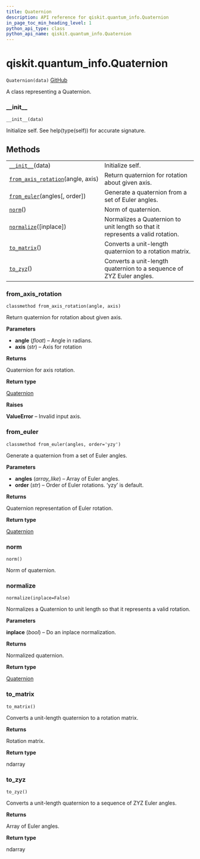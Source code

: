 ```yaml
---
title: Quaternion
description: API reference for qiskit.quantum_info.Quaternion
in_page_toc_min_heading_level: 1
python_api_type: class
python_api_name: qiskit.quantum_info.Quaternion
---
```


<span id="qiskit-quantum-info-quaternion" />

# qiskit.quantum\_info.Quaternion

<span id="qiskit.quantum_info.Quaternion" />

`Quaternion(data)` [GitHub](https://github.com/qiskit/qiskit/tree/stable/0.16/qiskit/quantum_info/operators/quaternion.py "view source code")

A class representing a Quaternion.

### \_\_init\_\_

<span id="qiskit.quantum_info.Quaternion.__init__" />

`__init__(data)`

Initialize self. See help(type(self)) for accurate signature.

## Methods

|                                                                                                                                             |                                                                                |
| ------------------------------------------------------------------------------------------------------------------------------------------- | ------------------------------------------------------------------------------ |
| [`__init__`](#qiskit.quantum_info.Quaternion.__init__ "qiskit.quantum_info.Quaternion.__init__")(data)                                      | Initialize self.                                                               |
| [`from_axis_rotation`](#qiskit.quantum_info.Quaternion.from_axis_rotation "qiskit.quantum_info.Quaternion.from_axis_rotation")(angle, axis) | Return quaternion for rotation about given axis.                               |
| [`from_euler`](#qiskit.quantum_info.Quaternion.from_euler "qiskit.quantum_info.Quaternion.from_euler")(angles\[, order])                    | Generate a quaternion from a set of Euler angles.                              |
| [`norm`](#qiskit.quantum_info.Quaternion.norm "qiskit.quantum_info.Quaternion.norm")()                                                      | Norm of quaternion.                                                            |
| [`normalize`](#qiskit.quantum_info.Quaternion.normalize "qiskit.quantum_info.Quaternion.normalize")(\[inplace])                             | Normalizes a Quaternion to unit length so that it represents a valid rotation. |
| [`to_matrix`](#qiskit.quantum_info.Quaternion.to_matrix "qiskit.quantum_info.Quaternion.to_matrix")()                                       | Converts a unit-length quaternion to a rotation matrix.                        |
| [`to_zyz`](#qiskit.quantum_info.Quaternion.to_zyz "qiskit.quantum_info.Quaternion.to_zyz")()                                                | Converts a unit-length quaternion to a sequence of ZYZ Euler angles.           |

### from\_axis\_rotation

<span id="qiskit.quantum_info.Quaternion.from_axis_rotation" />

`classmethod from_axis_rotation(angle, axis)`

Return quaternion for rotation about given axis.

**Parameters**

*   **angle** (*float*) – Angle in radians.
*   **axis** (*str*) – Axis for rotation

**Returns**

Quaternion for axis rotation.

**Return type**

[Quaternion](#qiskit.quantum_info.Quaternion "qiskit.quantum_info.Quaternion")

**Raises**

**ValueError** – Invalid input axis.

### from\_euler

<span id="qiskit.quantum_info.Quaternion.from_euler" />

`classmethod from_euler(angles, order='yzy')`

Generate a quaternion from a set of Euler angles.

**Parameters**

*   **angles** (*array\_like*) – Array of Euler angles.
*   **order** (*str*) – Order of Euler rotations. ‘yzy’ is default.

**Returns**

Quaternion representation of Euler rotation.

**Return type**

[Quaternion](#qiskit.quantum_info.Quaternion "qiskit.quantum_info.Quaternion")

### norm

<span id="qiskit.quantum_info.Quaternion.norm" />

`norm()`

Norm of quaternion.

### normalize

<span id="qiskit.quantum_info.Quaternion.normalize" />

`normalize(inplace=False)`

Normalizes a Quaternion to unit length so that it represents a valid rotation.

**Parameters**

**inplace** (*bool*) – Do an inplace normalization.

**Returns**

Normalized quaternion.

**Return type**

[Quaternion](#qiskit.quantum_info.Quaternion "qiskit.quantum_info.Quaternion")

### to\_matrix

<span id="qiskit.quantum_info.Quaternion.to_matrix" />

`to_matrix()`

Converts a unit-length quaternion to a rotation matrix.

**Returns**

Rotation matrix.

**Return type**

ndarray

### to\_zyz

<span id="qiskit.quantum_info.Quaternion.to_zyz" />

`to_zyz()`

Converts a unit-length quaternion to a sequence of ZYZ Euler angles.

**Returns**

Array of Euler angles.

**Return type**

ndarray

